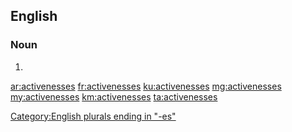 ==English==

===Noun===
{{head|en}}

# {{plural of|activeness}}

[[Category:English plurals ending in "-es"]]

[[ar:activenesses]]
[[fr:activenesses]]
[[ku:activenesses]]
[[mg:activenesses]]
[[my:activenesses]]
[[km:activenesses]]
[[ta:activenesses]]